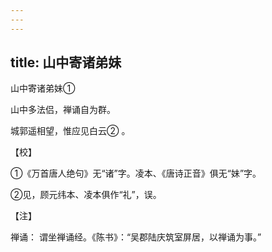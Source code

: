 ```yaml
---
---
---
```

title: 山中寄诸弟妹
---



山中寄诸弟妹①


山中多法侣，禅诵自为群。

城郭遥相望，惟应见白云② 。

【校】

①《万首唐人绝句》无“诸”字。凌本、《唐诗正音》俱无“妹”字。

②见，顾元纬本、凌本俱作“礼”，误。

【注】

禅诵： 谓坐禅诵经。《陈书》：“吴郡陆庆筑室屏居，以禅诵为事。”